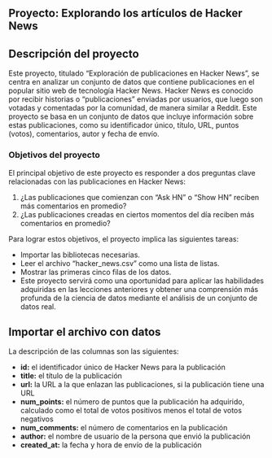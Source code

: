 ## Proyecto: Explorando los artículos de Hacker News

## Descripción del proyecto
Este proyecto, titulado "Exploración de publicaciones en Hacker News", se centra en analizar un conjunto de datos que contiene publicaciones en el popular sitio web de tecnología Hacker News. Hacker News es conocido por recibir historias o "publicaciones" enviadas por usuarios, que luego son votadas y comentadas por la comunidad, de manera similar a Reddit. Este proyecto se basa en un conjunto de datos que incluye información sobre estas publicaciones, como su identificador único, título, URL, puntos (votos), comentarios, autor y fecha de envío.

### Objetivos del proyecto
El principal objetivo de este proyecto es responder a dos preguntas clave relacionadas con las publicaciones en Hacker News:

1. ¿Las publicaciones que comienzan con "Ask HN" o "Show HN" reciben más comentarios en promedio?
2. ¿Las publicaciones creadas en ciertos momentos del día reciben más comentarios en promedio?

Para lograr estos objetivos, el proyecto implica las siguientes tareas:

- Importar las bibliotecas necesarias.
- Leer el archivo "hacker_news.csv" como una lista de listas.
- Mostrar las primeras cinco filas de los datos.
- Este proyecto servirá como una oportunidad para aplicar las habilidades adquiridas en las lecciones anteriores y obtener una comprensión más profunda de la ciencia de datos mediante el análisis de un conjunto de datos real.

## Importar el archivo con datos
La descripción de las columnas son las siguientes: 

- **id:** el identificador único de Hacker News para la publicación
- **title:** el título de la publicación
- **url:** la URL a la que enlazan las publicaciones, si la publicación tiene una URL
- **num_points:** el número de puntos que la publicación ha adquirido, calculado como el total de votos positivos menos el total de votos negativos
- **num_comments:** el número de comentarios en la publicación
- **author:** el nombre de usuario de la persona que envió la publicación
- **created_at:** la fecha y hora de envío de la publicación